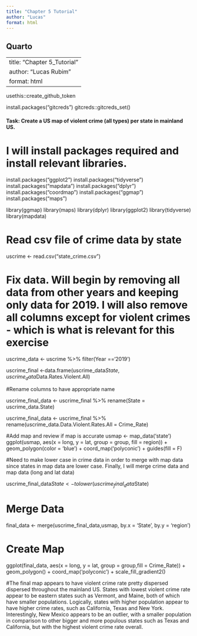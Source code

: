```yaml
---
title: "Chapter 5 Tutorial"
author: "Lucas"
format: html
---
```


## Quarto

---
title: "Chapter 5_Tutorial"
author: "Lucas Rubim"
format: html
---
usethis::create_github_token

install.packages("gitcreds")
gitcreds::gitcreds_set()

#### Task: Create a US map of violent crime (all types) per state in mainland US.

# I will install packages required and install relevant libraries. 

install.packages("ggplot2")
install.packages("tidyverse")
install.packages("mapdata")
install.packages("dplyr")
install.packages("coordmap")
install.packages("ggmap")
install.packages("maps")

library(ggmap)
library(maps)
library(dplyr)
library(ggplot2)
library(tidyverse)
library(mapdata)


# Read csv file of crime data by state
uscrime <- read.csv("state_crime.csv") 


# Fix data. Will begin by removing all data from other years and keeping only data for 2019. I will also remove all columns except for violent crimes - which is what is relevant for this exercise


uscrime_data <- uscrime %>% 
      filter(Year =='2019')
      
uscrime_final <-data.frame(uscrime_data$State,uscrime_data$Data.Rates.Violent.All)

#Rename columns to have appropriate name

uscrime_final_data <- uscrime_final %>% rename(State = uscrime_data.State)

uscrime_final_data <- uscrime_final %>% rename(uscrime_data.Data.Violent.Rates.All = Crime_Rate)

#Add map and review if map is accurate
usmap <- map_data('state')
ggplot(usmap, aes(x = long, y = lat, group = group, fill = region)) + geom_polygon(color = 'blue') + coord_map('polyconic') + guides(fill = F)

#Need to make lower case in crime data in order to merge with map data since states in map data are lower case. Finally, I will merge crime data and map data (long and lat data)

uscrime_final_data$State <-tolower(uscrime_final_data$State)

# Merge Data
final_data <- merge(uscrime_final_data,usmap, 
      by.x = 'State',
      by.y = 'region')
      
# Create Map
ggplot(final_data, aes(x = long, y = lat, group = group,fill = Crime_Rate)) + geom_polygon() + coord_map('polyconic') + scale_fill_gradient2()

#The final map appears to have violent crime rate pretty dispersed dispersed throughout the mainland US. States with lowest violent crime rate appear to be eastern states such as Vermont, and Maine, both of which have smaller populations. Logically, states with higher population appear to have higher crime rates, such as California, Texas and New York. Interestingly, New Mexico appears to be an outlier, with a smaller population in comparison to other bigger and more populous states such as Texas and California, but with the highest violent crime rate overall. 